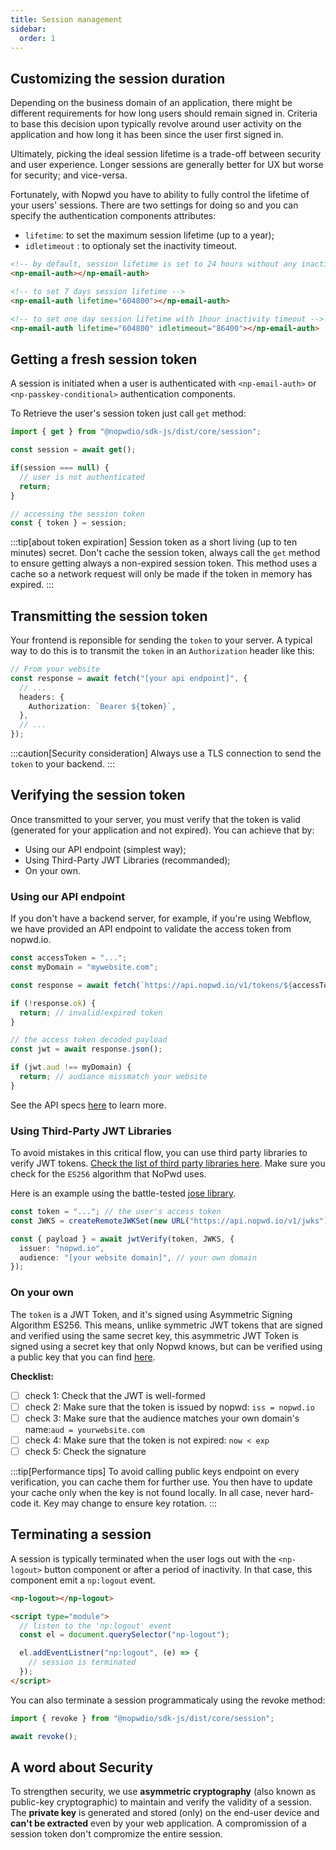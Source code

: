 ```yaml
---
title: Session management
sidebar:
  order: 1
---
```


## Customizing the session duration

Depending on the business domain of an application, there might be different requirements for how long users should remain signed in.
Criteria to base this decision upon typically revolve around user activity on the application and how long it has been since the user first signed in.

Ultimately, picking the ideal session lifetime is a trade-off between security and user experience.
Longer sessions are generally better for UX but worse for security; and vice-versa.

Fortunately, with Nopwd you have to ability to fully control the lifetime of your users' sessions.
There are two settings for doing so and you can specify the authentication components attributes:
 - `lifetime`: to set the maximum session lifetime (up to a year);
 - `idletimeout` : to optionaly set the inactivity timeout.

```html
<!-- by default, session lifetime is set to 24 hours without any inactivity threshold -->
<np-email-auth></np-email-auth>

<!-- to set 7 days session lifetime -->
<np-email-auth lifetime="604800"></np-email-auth>

<!-- to set one day session lifetime with 1hour inactivity timeout -->
<np-email-auth lifetime="604800" idletimeout="86400"></np-email-auth>
```


## Getting a fresh session token

A session is initiated when a user is authenticated with `<np-email-auth>` or `<np-passkey-conditional>`
authentication components.

To Retrieve the user's session token just call `get` method:

```ts
import { get } from "@nopwdio/sdk-js/dist/core/session";

const session = await get();

if(session === null) {
  // user is not authenticated
  return;
}

// accessing the session token
const { token } = session;

```

:::tip[about token expiration]
Session token as a short living (up to ten minutes) secret.
Don't cache the session token, always call the `get` method to ensure getting always a non-expired session token.
This method uses a cache so a network request will only be made if the token in memory has expired.
:::

## Transmitting the session token

Your frontend is reponsible for sending the `token` to your server. A typical way to do this is to transmit the `token` in an `Authorization` header like this:

```ts
// From your website
const response = await fetch("[your api endpoint]", {
  // ...
  headers: {
    Authorization: `Bearer ${token}`,
  },
  // ...
});
```

:::caution[Security consideration]
Always use a TLS connection to send the `token` to your backend.
:::

## Verifying the session token

Once transmitted to your server, you must verify that the token is valid (generated for your application and not expired).
You can achieve that by:
 - Using our API endpoint (simplest way);
 - Using Third-Party JWT Libraries (recommanded);
 - On your own.

### Using our API endpoint

If you don't have a backend server, for example, if you're using Webflow, we have provided an API endpoint to validate the access token from nopwd.io.

```ts
const accessToken = "...";
const myDomain = "mywebsite.com";

const response = await fetch(`https://api.nopwd.io/v1/tokens/${accessToken}`);

if (!response.ok) {
  return; // invalid/expired token
}

// the access token decoded payload
const jwt = await response.json();

if (jwt.aud !== myDomain) {
  return; // audiance missmatch your website
}
```

See the API specs [here](/reference/api/token) to learn more.

### Using Third-Party JWT Libraries

To avoid mistakes in this critical flow, you can use third party libraries to verify JWT tokens. [Check the list of third party libraries here](https://jwt.io/libraries). Make sure you check for the `ES256` algorithm that NoPwd uses.

Here is an example using the battle-tested [jose library](https://github.com/panva/jose/blob/main/docs/functions/jwt_verify.jwtVerify.md).

```ts
const token = "..."; // the user's access token
const JWKS = createRemoteJWKSet(new URL("https://api.nopwd.io/v1/jwks"));

const { payload } = await jwtVerify(token, JWKS, {
  issuer: "nopwd.io",
  audience: "[your website domain]", // your own domain
});
```

### On your own

The `token` is a JWT Token, and it's signed using Asymmetric Signing Algorithm ES256. This means, unlike symmetric JWT tokens that are signed and verified using the same secret key, this asymmetric JWT Token is signed using a secret key that only Nopwd knows, but can be verified using a public key that you can find [here](/reference/api/jwks).

**Checklist:**

- [ ] check 1: Check that the JWT is well-formed
- [ ] check 2: Make sure that the token is issued by nopwd: `iss = nopwd.io`
- [ ] check 3: Make sure that the audience matches your own domain's name:`aud = yourwebsite.com`
- [ ] check 4: Make sure that the token is not expired: `now < exp`
- [ ] check 5: Check the signature

:::tip[Performance tips]
To avoid calling public keys endpoint on every verification, you can cache them for further use. You then have to update your cache only when the key is not found locally.
In all case, never hard-code it. Key may change to ensure key rotation.
:::


## Terminating a session
A session is typically terminated when the user logs out with the `<np-logout>` button 
component or after a period of inactivity. In that case, this component emit a `np:logout` event.

```html
<np-logout></np-logout>

<script type="module">
  // listen to the 'np:logout' event
  const el = document.querySelector("np-logout");

  el.addEventListner("np:logout", (e) => {
    // session is terminated
  });
</script>
```

You can also terminate a session programmaticaly using the revoke method:
```ts
import { revoke } from "@nopwdio/sdk-js/dist/core/session";

await revoke();
```


## A word about Security

To strengthen security, we use **asymmetric cryptography** (also known as public-key cryptographic) to maintain and verify the validity of a session.
The **private key** is generated and stored (only) on the end-user device and **can't be extracted** even by your web application.
A compromission of a session token don't compromize the entire session.



